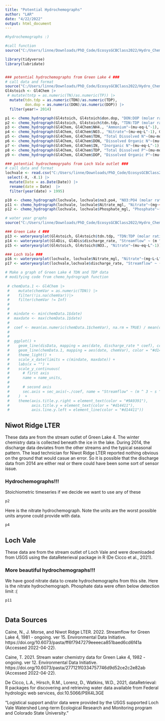 ```yaml
---
title: "Potential Hydrochemographs"
author: "LAR"
date: "4/22/2022"
output: html_document
---
```


```r
#hydrochemographs :) 

#call function
source("C:/Users/linne/Downloads/PhD_Code/EcosysGCBClass2022/Hydro_Chemo_Graphs/Code/Functions/chemo_hydrograph.R")

library(tidyverse)
library(lubridate)


### potential hydrochemographs from Green Lake 4 ###
# call data and format
source("C:/Users/linne/Downloads/PhD_Code/EcosysGCBClass2022/Hydro_Chemo_Graphs/Data/Call_Data.R") 
Gl4stoich <- Gl4Chem |>
 # mutate(tntp = as.numeric(TN)/as.numeric(TP)) |>
  mutate(tdn.tdp = as.numeric(TDN)/as.numeric(TDP),
         don.dop = as.numeric(DON)/as.numeric(DOP)) |>
  filter(year!= 2014)

p1 <- chemo_hydrograph(Gl4stoich, Gl4stoich$don.dop, "DON:DOP (molar ratio)", Gl4Dis)
p2 <- chemo_hydrograph(Gl4stoich, Gl4stoich$tdn.tdp, "TDN:TDP (molar ratio)", Gl4Dis) # use
p3 <- chemo_hydrograph(Gl4Chem, Gl4Chem$NH4., "Ammonium"~(mu~eq~L^-1), Gl4Dis)
p4 <- chemo_hydrograph(Gl4Chem, Gl4Chem$NO3., "Nitrate"~(mu~eq~L^-1), Gl4Dis) # use
p5 <- chemo_hydrograph(Gl4Chem, Gl4Chem$TDN, "Total Dissolved N"~(mu~mol~L^-1), Gl4Dis)
p6 <- chemo_hydrograph(Gl4Chem, Gl4Chem$DON, "Dissolved Organic N"~(mu~mol~L^-1), Gl4Dis)
p7 <- chemo_hydrograph(Gl4Chem, Gl4Chem$IN, "Inorganic N"~(mu~eq~L^-1), Gl4Dis)
p8 <- chemo_hydrograph(Gl4Chem, Gl4Chem$TDP, "Total Dissolved P"~(mu~mol~L^-1), Gl4Dis)
p9 <- chemo_hydrograph(Gl4Chem, Gl4Chem$DOP, "Dissolved Organic P"~(mu~mol~L^-1), Gl4Dis)

### potential hydrochemogrpahs from Loch Vale outlet ###
# call data and format
lochvale <- read.csv("C:/Users/linne/Downloads/PhD_Code/EcosysGCBClass2022/Hydro_Chemo_Graphs/Data/USGS_lochvaleoutlet.csv") |>
 select(-X, -X.1) |>
  mutate(Date = as.Date(Date)) |>
  rename(date = Date)  |>
  filter(year(date) > 1995)

p10 <- chemo_hydrograph(lochvale, lochvale$no3.po4, "NO3:PO4 (molar ratio)", lochvale)
p11 <- chemo_hydrograph(lochvale, lochvale$Nitrate_mgl, "Nitrate"~(mg~~L^-1), lochvale) # use
p12 <- chemo_hydrograph(lochvale, lochvale$Phosphate_mgl, "Phosphate"~(mg~~L^-1), lochvale)

```


```r

# water year graphs
source("C:/Users/linne/Downloads/PhD_Code/EcosysGCBClass2022/Hydro_Chemo_Graphs/Code/Functions/chemo_hydrograph.R")

### Green Lake 4 ###
p13 <- wateryearplot(Gl4stoich, Gl4stoich$tdn.tdp, "TDN:TDP (molar ratio)")
p14 <- wateryearplot(Gl4Dis, Gl4Dis$discharge_rate, "Streamflow" ~ (m ^ 3 ~ s ^ -1))
p15 <- wateryearplot(Gl4stoich, Gl4stoich$NO3., "Nitrate"~(mu~eq~L^-1))

### Loch Vale ###
p16 <- wateryearplot(lochvale, lochvale$Nitrate_mgl, "Nitrate"~(mg~L~L^-1))
p17 <- wateryearplot(lochvale,lochvale$discharge_rate, "Streamflow" ~ (m ^ 3 ~ s ^ -1))

```


```r
# Make a graph of Green Lake 4 TDN and TDP data 
# modifying code from chemo_hydrograph function
 
 # chemData.1 <- Gl4Chem |>
 #    mutate(chemVar = as.numeric(TDN)) |>
 #    filter(!is.na(chemVar))|>
 #    filter(chemVar != Inf)
 #  
 #  
 #  mindate <- min(chemData.1$date)
 #  maxdate <- max(chemData.1$date)
 #  
 #  coef <- mean(as.numeric(chemData.1$chemVar), na.rm = TRUE) / mean(disData$discharge_rate, na.rm = TRUE)
 #  
 #  
 #  ggplot() +
 #    geom_line(disData, mapping = aes(date, discharge_rate * coef), color = "#9A9391") +
 #    geom_line(chemData.1, mapping = aes(date, chemVar), color = "#d14411") +
 #    theme_light() +
 #    scale_x_date(limits = c(mindate, maxdate)) +
 #    labs(x = "") +
 #    scale_y_continuous(
 #      # first axis
 #      name = name_units,
 #      
 #      # second axis 
 #      sec.axis = sec_axis(~./coef, name = "Streamflow" ~ (m ^ 3 ~ s ^ -1))
 #    )  +
 #    theme(axis.title.y.right = element_text(color = "#9A9391"),
 #          axis.title.y = element_text(color = "#d14411"),
 #          axis.line.y.left = element_line(color = "#d14411")) 

```

## Niwot Ridge LTER 
These data are from the stream outlet of Green Lake 4. The winter chemistry data is collected beneath the ice in the lake. During 2014, the discharge data deviates from the other streams and the typical seasonal pattern. The lead technician for Niwot Ridge LTER reported nothing obvious on the ground that would casue an error. So it is possible that the discharge data from 2014 are either real or there could have been some sort of sensor issue. 

### Hydrochemographs!!!
Stoichiometric timeseries if we decide we want to use any of these
```r
p2
```

Here is the nitrate hydrochemograph. Note the units are the worst possible units anyone could provide with data. 
```r
p4
```

## Loch Vale 
These data are from the stream outlet of Loch Vale and were downloaded from USGS using the dataReterieval package in R (De Cicco et al., 2021). 

### More beautiful hydrochemographs!!!
We have good nitrate data to create hydrochemographs from this site. Here is the nitrate hydrochemograph. Phosphate data were often below detection limit :( 
```r
p11
```


```r

```


## Data Sources
Caine, N., J. Morse, and Niwot Ridge LTER. 2022. Streamflow for Green Lake 4, 1981 - ongoing. ver 15. Environmental Data Initiative. https://doi.org/10.6073/pasta/ff6f7947279eeeeca851baed6cd6f41a (Accessed 2022-04-22).

Caine, T. 2021. Stream water chemistry data for Green Lake 4, 1982 - ongoing. ver 12. Environmental Data Initiative. https://doi.org/10.6073/pasta/277121f0334757746d9d52ce2c2e82ab (Accessed 2022-04-22).

De Cicco, L.A., Hirsch, R.M., Lorenz, D., Watkins, W.D., 2021, dataRetrieval: R packages for discovering
and retrieving water data available from Federal hydrologic web services, doi:10.5066/P9X4L3GE

"Logistical support and/or data were provided by the USGS supported Loch Vale Watershed Long-term Ecological Research and Monitoring program and Colorado State University."